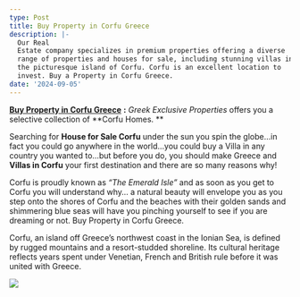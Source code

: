 ```yaml
---
type: Post
title: Buy Property in Corfu Greece
description: |-
  Our Real 
  Estate company specializes in premium properties offering a diverse 
  range of properties and houses for sale, including stunning villas in 
  the picturesque island of Corfu. Corfu is an excellent location to 
  invest. Buy a Property in Corfu Greece.
date: '2024-09-05'
---
```

[**Buy Property in Corfu Greece**](https://www.greekexclusiveproperties.com/property-city/corfu-villas/) **:** *Greek Exclusive Properties* offers you a selective collection of **Corfu Homes.
**

Searching for **House for Sale Corfu** under the sun you spin the globe…in fact you could go anywhere in the  world…you could buy a Villa in any country you wanted to…but before you  do, you should make Greece and **Villas in Corfu** your first destination and there are so many reasons why!

Corfu is proudly known as *“The Emerald Isle”* and as soon as you get to Corfu you will understand why… a natural  beauty will envelope you as you step onto the shores of Corfu and the  beaches with their golden sands and shimmering blue seas will have you  pinching yourself to see if you are dreaming or not. Buy Property in  Corfu Greece.

Corfu,  an island off Greece’s northwest coast in the Ionian Sea, is defined by rugged mountains and a resort-studded shoreline. Its cultural heritage  reflects years spent under Venetian, French and British rule before it  was united with Greece.

![](/images/Corfu%20Real%20Estate,%20property%20for%20sale%20in%20Corfu,%20houses%20for%20sale%20in%20Corfu%20.jpg)
